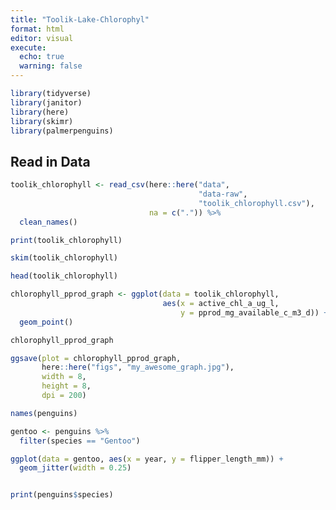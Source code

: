 ```yaml
---
title: "Toolik-Lake-Chlorophyl"
format: html
editor: visual
execute: 
  echo: true
  warning: false
---
```


```r
library(tidyverse)
library(janitor)
library(here)
library(skimr)
library(palmerpenguins)

```


## Read in Data

```r

toolik_chlorophyll <- read_csv(here::here("data",
                                          "data-raw",
                                          "toolik_chlorophyll.csv"),
                               na = c(".")) %>% 
  clean_names()

print(toolik_chlorophyll)

```


```r
skim(toolik_chlorophyll)

head(toolik_chlorophyll)

```


```r

chlorophyll_pprod_graph <- ggplot(data = toolik_chlorophyll,
                                  aes(x = active_chl_a_ug_l,
                                      y = pprod_mg_available_c_m3_d)) +
  geom_point()

chlorophyll_pprod_graph

```


```r

ggsave(plot = chlorophyll_pprod_graph,
       here::here("figs", "my_awesome_graph.jpg"),
       width = 8,
       height = 8,
       dpi = 200)

```

```r

names(penguins)

gentoo <- penguins %>%
  filter(species == "Gentoo")

ggplot(data = gentoo, aes(x = year, y = flipper_length_mm)) +
  geom_jitter(width = 0.25)


print(penguins$species)

```




